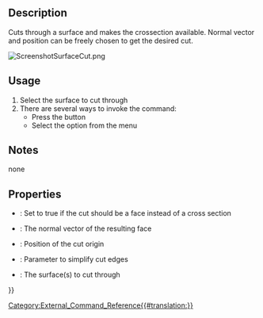 <languages/>
<translate>

{{Docnav
|[[CurvedShapes_InterpolatedMiddle|InterpolatedMiddle]]
|[[CurvedShapes_HortenHIX|CHortenHIX]]
|[[CurvedShapes_Workbench|CurvedShapes]]
|IconL=CurvedShapes_InterpolatedMiddle.svg
|IconR=CurvedShapes_HortenHIX.svg
|IconC=CurvedShapes_workbench_icon.svg
}}

{{GuiCommand
|Name=CurvedShapes SurfaceCut
|MenuLocation=Curved Shapes → Surface Cut
|Workbenches=[[CurvedShapes_Workbench|CurvedShapes]]
|Shortcut=
|SeeAlso=
}}

==Description==

Cuts through a surface and makes the crossection available. Normal vector and position can be freely chosen to get the desired cut.

</translate>
[[File:ScreenshotSurfaceCut.png|none|thumb]]
<translate>
{{Caption|Image of a simple FreeCAD project with two sketches using the SurfaceCut on a surface}}

==Usage==

# Select the surface to cut through
# There are several ways to invoke the command:
#* Press the {{Button|[[Image:CurvedShapes_SurfaceCut.svg|16px]] [[CurvedShapes_SurfaceCut|Surface Cut]]}} button
#* Select the {{MenuCommand|Curved Shapes → [[Image:CurvedShapes_SurfaceCut.svg|16px]] Surface Cut}} option from the menu

==Notes==

none

==Properties==

{{Properties_Title|Interpolated Middle}}

* {{PropertyData|Face}}: Set to true if the cut should be a face instead of a cross section
* {{PropertyData|Normal}}: The normal vector of the resulting face
* {{PropertyData|Position}}: Position of the cut origin
* {{PropertyData|Simplify}}: Parameter to simplify cut edges
* {{PropertyData|Surfaces}}: The surface(s) to cut through


{{Docnav
|[[CurvedShapes_InterpolatedMiddle|InterpolatedMiddle]]
|[[CurvedShapes_HortenHIX|CHortenHIX]]
|[[CurvedShapes_Workbench|CurvedShapes]]
|IconL=CurvedShapes_InterpolatedMiddle.svg
|IconR=CurvedShapes_HortenHIX.svg
|IconC=CurvedShapes_workbench_icon.svg
}}

</translate>
{{Userdocnavi{{#translation:}}}}
[[Category:External_Command_Reference{{#translation:}}]]
